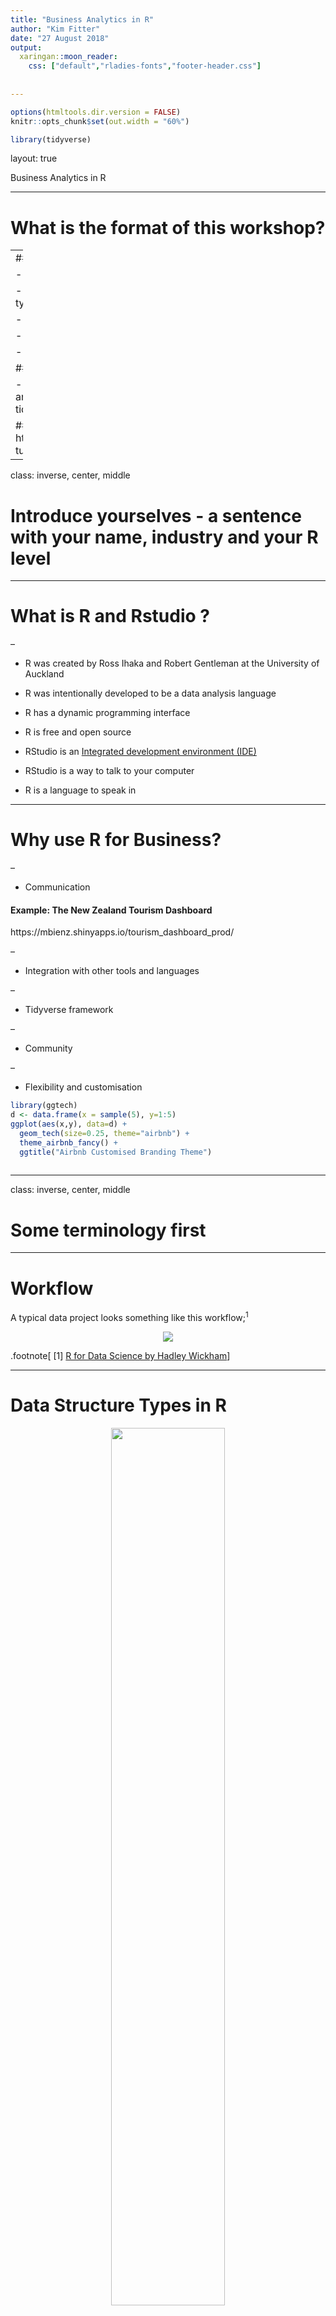 ```yaml
---
title: "Business Analytics in R"
author: "Kim Fitter"
date: "27 August 2018"
output:
  xaringan::moon_reader:
    css: ["default","rladies-fonts","footer-header.css"]
    
    
---
```


```r
options(htmltools.dir.version = FALSE)
knitr::opts_chunk$set(out.width = "60%") 
```

```r
library(tidyverse)
```


layout: true
  
<div class="my-header"></div>

<div class="my-header"><span>Business Analytics in R 
&emsp;&emsp;&emsp;&emsp;&emsp;&emsp;&emsp;&emsp;&emsp;&emsp;
&emsp;&emsp;&emsp;&emsp;&emsp;&emsp;&emsp;&emsp;&emsp;&emsp;</span></div>  

---

# What is the format of this workshop?

--
####`3:30`- `4:30` 


- Introdution to some R terminology 

- Overview of business analytics and types

- Challenges faced with data

- Data sources

- Real examples using R

####`4:30`- `6:00` 

- Descriptive analytics,  visualisations and predictive modeling using the tidyverse (Tutorial)


#### Link to materials: https://github.com/kimnewzealand/R-tutorials

---

class: inverse, center, middle

# Introduce yourselves - a sentence with your name, industry and your R level

---


# What is R and Rstudio ?

--

- R was created by Ross Ihaka and Robert Gentleman at the University of Auckland

- R was intentionally developed to be a data analysis language

- R has a dynamic programming interface

- R is free and open source  

- RStudio is an [Integrated development environment (IDE)](https://en.wikipedia.org/wiki/Integrated_development_environment)

- RStudio is a way to talk to your computer

- R is a language to speak in



---

# Why use R for Business?

--

- Communication


#### Example: The New Zealand Tourism Dashboard

https://mbienz.shinyapps.io/tourism_dashboard_prod/

--

- Integration with other tools and languages


--

- Tidyverse framework  

--

- Community 

--

- Flexibility and customisation


```r
library(ggtech)
d <- data.frame(x = sample(5), y=1:5)
ggplot(aes(x,y), data=d) + 
  geom_tech(size=0.25, theme="airbnb") + 
  theme_airbnb_fancy() +
  ggtitle("Airbnb Customised Branding Theme")
      
```




---

class: inverse, center, middle

# Some terminology first


---

# Workflow

A typical data project looks something like this workflow;<sup>1</sup>

<center> <img src="http://r4ds.had.co.nz/diagrams/data-science.png"> </center>

.footnote[
[1]  [R for Data Science by Hadley Wickham](http://r4ds.had.co.nz/)]

---

# Data Structure Types in R

<center><img src="http://venus.ifca.unican.es/Rintro/_images/dataStructuresNew.png" style="width:60%"></center>

`Vectors`: one-dimensional arrays used to store data of the same type  
`Matrices`: two-dimensional arrays to store data of the same type  
`Arrays`: similar to matrices but they can be multi-dimensional  
`Factors`: vectors of grouped categorical variables   
`Lists`: ordered collection of objects, where the elements can be of different types  
`Data Frames`: generalization of matrices where different columns can store different data types   

.footnote[
[2]  [First Steps in R](http://venus.ifca.unican.es/Rintro/dataStruct.html#data-structure-types)]

---

# Dataframes in R

In this workshop we will work with `dataframes`

The column names are variable names

The rows are observations

<center> <img src="http://garrettgman.github.io/images/tidy-1.png"> </center>

.footnote[
[3]  [Data Science with R by Garrett Grolemund](http://garrettgman.github.io/)]

---

# How to run code in R?!

Two ways of interacting with RStudio:  

1.  Files that contain your code

2.  Console


<center> <img src="https://stat585-at-isu.github.io/materials/01_collaborative-environment/images/rstudio-panes.png" style="width:60%"  /> </center>

.footnote[
[4]  [ISU Stat585](https://stat585-at-isu.github.io/materials/)]

---

# What files do we save the code in?

## R Markdown

We can use [R Markdown](https://bookdown.org/yihui/rmarkdown/basics.html) files (instead of R scripts).

> R Markdown files are designed to be used in three ways:

> 1. For **communicating** to decision makers, who want to focus on the conclusions, not the code behind the analysis.

> 2. For **collaborating** with others (including future you!), who are interested in both your conclusions, and how you reached them ( i.e. the code).

> 3. As an environment in which to do data science, as a modern day lab **notebook** where you can capture not only what you did, but also what you were thinking.

[R Markdown](https://bookdown.org/yihui/rmarkdown/basics.html) documents are fully reproducible and support dozens of output formats, like HTML, PDFs, Word files, presentations, websites and more.

---

# Functions

Functions are one of R's building blocks

Functions in R take the form `function(arguments, ...)`

R also comes preloaded with a `base` of functions commonly used

For a complete list of functions, use `library(help = "base")`

In R, you'll often see functions called `closures` which are functions created by other functions

---

# R Packages

Packages are collections of other people's code and functions 

Often someone has already written a package that does what you want to do

## Installation,  first time only

Install packages from :
- CRAN - The Comprehensive R Archive Network
https://cran.r-project.org/ 

- GitHub
https://github.com/
 
## Loading and attaching package

Everytime you want to use the package you need to load and attach the package 

---



# Environments in R

- The `Global Environment` is the user workspace  

- The `active environment` is the current environment. Typically this will be the same as the `Global Environment`

- Each time R runs a function, it creates a new `runtime environment` to evaluate the function  
- R follows a special set of scoping rules to look up objects

The environments and packages on the search path are connected as shown in the environment tree. R will search environments and attached packages from left to right, to find the object.

<center><img src="http://adv-r.had.co.nz/diagrams/environments.png/search-path.png" style="width:60%"  /> 
</center>


.footnote[
[4] [Advanced R by Hadley Wickham](http://adv-r.had.co.nz/)]

---

# Objects in R

>"To understand computations in R, two slogans are helpful:  
   Everything that exists is an object.  
   Everything that happens is a function call."  

>**John Chambers**

- R is object orientated

- Environments, functions and dataframes are objects

- R saves an object in the active environment with the assign  **`<-`** arrow

- If the name exists already, R will overwrite it



The `workspace` refers to all the objects that you create during an R session, including any packages that are loaded.

**TIP** restart R often!


---

# What is Business Analytics?

<center> <img src="https://www.clickz.com/wp-content/uploads/sites/2/2017/08/gartner-analytic-ascendancy-model-768x567.png" style="width:80%"> </center>

.footnote[
[5]  [Gartner Analytic Ascendancy Model -  Clickz](http://r4ds.had.co.nz/)]

---

# Descriptive Analytics

- Describe a view of past events 

- Develop understanding and intuition of your data  

--

## Two Types


#### Descriptive Statistics   

`mean`  
`standard deviation`  
`quartiles`  
`correlation`  
`unsupervised models`


#### Data Visualisations  

`scatterplots`   
`barplots`   
`histograms`  



---

layout: true

background-image:url(http://analytics-magazine.org/wp-content/uploads/2016/07/Navigating-48624802-Dirk-Ercken.jpg)
background-size: cover

---

---

layout: true
  
<div class="my-header"></div>

<div class="my-header"><span>Business Analytics in R   
&emsp;&emsp;&emsp;&emsp;&emsp;&emsp;&emsp;&emsp;&emsp;&emsp;
&emsp;&emsp;&emsp;&emsp;&emsp;&emsp;&emsp;&emsp;&emsp;&emsp;</span></div>

---

# What are the challenges you face with data?

--
  
  
### Less than Big Data - availability of data

--

### Data Quality

--

### Timelines and Cost

---


# Data sources  

- Online insight communities  
- Online or mobile surveys
- Customer database
- Open data including `figure.nz` and `stats.govt.nz`

### Example : Flu Tracking 

FluTracking.net, is an Australian and New Zealand project which crowdsources data with weekly email surveys for tracking influenza. The data is used for scientific research and the project utilises R to map this data in a public app.

https://denden.shinyapps.io/MapApp/

---


class: inverse, center, middle

# Tutorial

## Installation 

Install R version 3.5.1 https://www.r-project.org/  
Install RStudio Desktop https://www.rstudio.com/

---

layout: true
  
<div class="my-header"></div>

<div class="my-header"><span>Business Analytics in R &emsp;&emsp;&emsp;&emsp;&emsp;&emsp;&emsp;&emsp;&emsp;&emsp;
&emsp;&emsp;&emsp;&emsp;&emsp;&emsp;&emsp;&emsp;&emsp;&emsp;</span></div>

---


# Sticky note signalling

<center>
I got this
</center>
<center><img src="http://www.clker.com/cliparts/l/h/S/H/r/1/yellow-sticky-note-md.png" style="width: 90px; height:90px"  />
</center>

--

<center>


or


</center>



<center>
<img src="http://images.clipartpanda.com/frustration-clipart-7b8c7e1629b143beb915f270f8d50a7f.jpg" style="width: 200px; height:200px" />
</center>

<center><img src="http://www.clker.com/cliparts/G/o/J/s/i/a/pink-sticky-note-md.png" style="width: 90px; height:90px"  /> 
</center>

---


# Getting started in RStudio

Let's go back to RStudio and the panes

1. Files
2. Console
3. Environment, History
4. Plots, Packages, Help, Viewer

<center> <img src="https://stat585-at-isu.github.io/materials/01_collaborative-environment/images/rstudio-panes.png" style="width:55%"  /> </center>


.footnote[
[3]  [ISU Stat585](https://stat585-at-isu.github.io/materials/)]

---

## Running code in the Console

The Console is where you can execute single-line R commands. 
This line is called the command line.

--
  
Try `3 + 2` and `Enter`

--

R lets you save data by storing it inside an R object. Assign the number 5 to an object `abc_sum` with arrow assignment `<-` in the Console.  

**TIP** Shortcut for `<-` using **ALT "+" "-" (or OPTION "+" "-" for OSX)**



```r
abc_sum <- 3 + 2
```

**TIP** R is case sensitive, and there are naming conventions for objects

--

What happens when you type `x` into the Console after assigning the value 5 to it? What do you see in the `Environment` pane?


---

## Opening and knitting an R Markdown file

Open `File -> New File -> R Markdown`  

--


Give your document a title, keep the default HTML option and press **ok**.  


--

This will open an `Untitled1` template, you have given your document a title, not saved it!  

--

Save your document as `Intro.Rmd`.

--

Now we will render our `R Markdown` to an HTML document using the `knit` button or shortcut **CONTROL + SHIFT + K (COMMAND + SHIFT + K for OSX)**.

`knit` is a function from the `knitr` package.

> This function takes an input file, extracts the R code in it according to a list of patterns, evaluates the code and writes the output in another file. It can also tangle R source code from the input document.

--


Follow the prompts to install any required R packages. 

**TIP** Open `Help -> Cheatsheets -> R Markdown Cheat Sheet` 


---

## Get these notes

We will all work from a personal copy of these slides, accessed from GitHub. 

Clear the contents of your .Rmd file.

--

###  Find the notes for this tutorial

Google `github kimnewzealand`   

Go to the **R-tutorials** in pinned repositories  
-> Analytics folder  
->  **BusinessAnalyticsTutorial.Rmd**  
-> **Raw** button 

--

### or Navigate directly to this link
https://github.com/kimnewzealand/R-tutorials/tree/master/Analytics 

--

Select all, copy and paste the text into your .Rmd file


---

### Let's install and load the tidyverse 

We're going to use the metapackage collection of R packages `tidyverse`. 

--

```r
# This is a code chunk. 
# We can write informative comments with a hash # at the start.
# Install the tidyverse using the install.packages() function.

# Don't forget, you need to install the package before you can use it. 
# Load the tidyverse using the library() function. 

# Run this line of code using Ctrl+Enter 
# or press the green arrow in the top right corner of the chunk to run!

```

--

```r
# install.packages("tidyverse") # Only run this the first time to install the package
library(tidyverse)
```

**TIP** Shortcut for running a line of code using **CTRL + ENTER (or COMMAND + ENTER for OSX)**

---

# Importing data

The data for this workshop is the [UCI Bank Marketing Data Set](https://archive.ics.uci.edu/ml/datasets/bank+marketing)

>The data is related with direct marketing campaigns (phone calls) of a Portuguese banking institution. The classification goal is to predict if the client will subscribe a term deposit (variable y).

The unzipped `bank.csv` file is available at the same link:

https://github.com/kimnewzealand/R-tutorials/tree/master/Analytics


We can import this data using the `read_delim()` function from the `readr` package and assign `<-` the data to an object called `bank`.

Type ?read_delim in your console and read the Help documentation.

--

```r
# Assign the url of the path to the RAW bank.csv
url <- "https://raw.githubusercontent.com/kimnewzealand/R-tutorials/master/Analytics/bank-full.csv"
# Use the read_delim function to read in the csv, column separated with ;
bank <- read_delim(url,delim=";")
```

---

# Descriptive Statistics

Let's explore the information in this dataframe `bank`.

Lots of objects in R are friendly to the `summary()` and `str()` functions. 

What's is the output of `str()` using object `bank`?

--

```r
str(bank)
```


---

## The fine art of wrangling

We often wish to manipulate the data in some way. This is variously known as data wrangling, data transformation or data manipulation.

### The pipe

To do this, we'll learn a very useful operator, the pipe `%>%` 

Piping makes code easier to read (arguably) and is used extensively in the `tidyverse`  

**TIP** Shortcut for `%>%` using **CTRL + SHIFT + M (or CMD + SHIFT + M for OSX)** 

The function takes one argument, an object called `<some data>`
  

`str(<some data>) `



But we could also `%>%` the data into the function.

`<some data> %>% str() `


---

## Data Manipulation

Let's use a data manipulation package is called `dplyr`, which is also part of `tidyverse`. 

`dplyr` uses verbs as functions and the pipe. 

Type ?`dplyr` in your console and read the Help documentation.

---

## Numeric Variables

Let's select a numeric variable and calculate descriptive statistics.

--

```r
bank %>% 
      select(age) %>%  # use the select verb to select the age variable
      summary()
```


---

## Categorical Variables

Let's select a categorical variable and calculate descriptive statistics.

--

```r
bank %>% 
      select(job) %>%  # use the select verb to select the job variable
      table()  # create a contingency table with frequencies
```



```r
bank %>% 
      select(job) %>%  # use the select verb to select the job variable
      table() %>%  # create a contingency table with frequencies
      prop.table()  # create a contingency table with proportions
```

---

# Data Visualisation


## The structure of a ggplot

One R method of plotting data is with the `ggplot2` package, which comes with the `tidyverse`.

Create simple to complex plots with `ggplot2`  by adding layers.

--

We define a mapping with aesthetics function `aes()` to the variables within the `ggplot()` function to initialise the ggplot object.

```{}
<some data> %>% 
  ggplot(aes(x = <column1>, y = <column2>))
```

--

Next we add another layer such as a geom (geometric object) to represent data points:

```{}
<some data> %>% 
  ggplot(aes(x = <column1>, y = <column2>)) +
  geom_point() # add a scatterplot geom with geom_point() function
```

---

## Your  first ggplot

First create a `ggplot` object `p` 
--

```r
# Create a ggplot with age and campaign; number of contacts performed during this campaign and for this client (numeric, includes last contact)
p <- bank %>% 
      ggplot(aes(age,campaign)) + 
      geom_point() 
p
```

---

## What happens when you add colour to the points for the y variable

```r
# Add colour = y to the aesthetics
p <- bank %>% 
      ggplot(aes(age,campaign,colour=y)) + 
      geom_point() 
p
```



---

## Let's add some interactivity to the plot

--

```r
# install.packages("plotly")
library(plotly)
ggplotly(p, height = 350, width=350)
```

---

## Density plots

Let's view the distribution of a numeric variable with a density plot.

--

```r
# Creat a density plot of the age variable by target variable y
bank %>% 
      ggplot(aes(age,colour=y)) + 
      geom_density()
```




---

## Bar plot 

Let's view a bar plot and add a title.

--

```r
# Create a barplot
bank %>% 
      ggplot(aes(y,fill=y)) +
      geom_bar() +
      ggtitle("Barplot of Clients who Subscribed to a Term Deposit (Yes/No)")
```

---

# Predictive Model - Logistic regression

Let's use the [caret R package](topepo.github.io/caret/index.html). According to the package website, there are over 200 models available within the `caret` framework.

> The caret package (short for _C_lassification _A_nd _RE_gression _T_raining) is a set of functions that attempt to streamline the process for creating predictive models. The package contains tools for:
data splitting
pre-processing
feature selection
model tuning using resampling
variable importance estimation
as well as other functionality.

```r
# Install caret package
# install.packages("caret")
library(caret)
# Remove the duration as per meta data, duration should be discarded to have a realistic predictive model
bank <- bank %>%  select(-duration)
# Create training and test sets using partitions
inTrain <-  createDataPartition(y = bank$y, # Vector of outcomes
                              p = 0.7, # Proportion of values in training set
                              list = FALSE) # Return a vector of indices
 
# Create training and test sets
training <-  bank[inTrain, ]
test     <-  bank[-inTrain, ]
# Train a logistic model on the training data set
model <- train(y ~ ., 
            data = training, 
            method = "glm", 
            family = "binomial")
```

---

## Model results

```r
# Plot the variable importance using ggplot.  The variable importance shows how the model's accuracy reduces as each variable is removed from the model
varImp(model) %>% 
      ggplot() + 
      geom_col()
# View the model results, given default model performance measures
model$results
```





---

# Survival tips

- Modern day coding practice comprises almost entirely searching "how do I do `x` in `language`".
- Type `?function` into the RStudio Console, and the Help pane will display documentation. 
- Cheatsheets online or in R-Studio Help menu
- Twitter
- Online forums such as stackoverflow

<center> <img src="https://i.gifer.com/1tUl.gif"> </center>

---

class: inverse, center, middle

# Thanks!

Slides created with the `xaringan` R package

Email : kim@validly.co  

Twitter : @Kim_Fitter




---

# Further Tutorials

Further Introduction to R :
- [DataCamp basics](https://www.datacamp.com/courses/free-introduction-to-r%20)

Software Carpentry 
- [Programming with R](https://swcarpentry.github.io/r-novice-inflammation/)

Further dplyr:
- [dplyr](https://dplyr.tidyverse.org/)

Further ggplot :
- [ggplot2](https://ggplot2.tidyverse.org/)

DataCamp course using caret
- [Machine Learning Toolbox](https://www.datacamp.com/courses/machine-learning-toolbox)

From Excel background to R :
- [Using the Summer of Tech data](https://github.com/kimnewzealand/R-tutorials/blob/master/from-excel-tutorial-sotdata.Rmd)

---


# Acknowledgements

- This workshop was adapted from an R-Ladies [useR! 2018 R-Curious workshop](https://github.com/softloud/rcurious). The [video](https://youtu.be/AmqxVDlfKQY) is highly recommended.

- [R for Data Science by Hadley Wickham](http://r4ds.had.co.nz/)

- [Advanced R by Hadley Wickham](http://adv-r.had.co.nz/)

- Lichman, M. (2013). UCI Machine Learning Repository [http://archive.ics.uci.edu/ml]. Irvine, CA: University of California, School of Information and Computer Science.

[Moro et al., 2014] S. Moro, P. Cortez and P. Rita. A Data-Driven Approach to Predict the Success of Bank Telemarketing. Decision Support Systems, Elsevier, 62:22-31, June 2014


 



